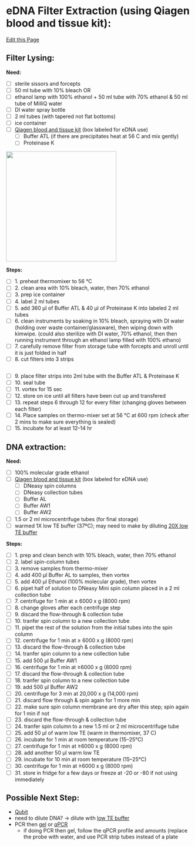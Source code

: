 # eDNA Filter Extraction (using Qiagen blood and tissue kit):

[Edit this Page](https://github.com/remygatins/GatinsLab/blob/main/lab_molec_eDNA_extraction.qmd)

## Filter Lysing:

**Need:**

- [ ] sterile sissors and forcepts
- [ ] 50 ml tube with 10% bleach OR 
- [ ] ethanol lamp with 100% ethanol + 50 ml tube with 70% ethanol & 50 ml tube of MilliQ water
- [ ] DI water spray bottle
- [ ] 2 ml tubes (with tapered not flat bottoms)
- [ ] ice container
- [ ] [Qiagen blood and tissue kit](https://www.qiagen.com/us/products/discovery-and-translational-research/dna-rna-purification/dna-purification/genomic-dna/dneasy-blood-and-tissue-kit?catno=69506) (box labeled for eDNA use)
  - [ ] Buffer ATL (if there are precipitates heat at 56 C and mix gently)
  - [ ] Proteinase K

<img width="300" alt="" src="pictures/eDNAextraction_kit.jpeg">

**Steps:**

- [ ] 1. preheat thermomixer to 56 °C
- [ ] 2. clean area with 10% bleach, water, then 70% ethanol
- [ ] 3. prep ice container
- [ ] 4. label 2 ml tubes
- [ ] 5. add 360 µl of Buffer ATL & 40 µl of Proteinase K into labeled 2 ml tubes
- [ ] 6. clean instruments by soaking in 10% bleach, spraying with DI water (holding over waste container/glassware), then wiping down with kimwipe. (could also sterilize with DI water, 70% ethanol, then then running instrument through an ethanol lamp filled with 100% ethano)
- [ ] 7. carefully remove filter from storage tube with forcepts and unroll until it is just folded in half
- [ ] 8. cut filters into 3 strips

<img width="" alt="" src="pictures/eDNAextraction_filter.jpeg">

- [ ] 9. place filter strips into 2ml tube with the Buffer ATL & Proteinase K
- [ ] 10. seal tube
- [ ] 11. vortex for 15 sec
- [ ] 12. store on ice until all filters have been cut up and transfered
- [ ] 13. repeat steps 6 through 12 for every filter (changing gloves between each filter)
- [ ] 14. Place samples on thermo-mixer set at 56 °C at 600 rpm (check after 2 mins to make sure everything is sealed)
- [ ] 15. incubate for at least 12–14 hr

## DNA extraction:

**Need:**

- [ ] 100% molecular grade ethanol
- [ ] [Qiagen blood and tissue kit](https://www.qiagen.com/us/products/discovery-and-translational-research/dna-rna-purification/dna-purification/genomic-dna/dneasy-blood-and-tissue-kit?catno=69506) (box labeled for eDNA use)
  - [ ] DNeasy spin columns
  - [ ] DNeasy collection tubes
  - [ ] Buffer AL
  - [ ] Buffer AW1
  - [ ] Buffer AW2
- [ ] 1.5 or 2 ml microcentrifuge tubes (for final storage)
- [ ] warmed 1X low TE buffer (37ºC); may need to make by diluting [20X low TE buffer](https://remygatins.github.io/GatinsLabProtocols/lab_molec_low_te_buffer.html)

**Steps:**

- [ ] 1. prep and clean bench with 10% bleach, water, then 70% ethanol
- [ ] 2. label spin-column tubes
- [ ] 3. remove samples from thermo-mixer
- [ ] 4. add 400 μl Buffer AL to samples, then vortex
- [ ] 5. add 400 μl Ethanol (100% molecular grade), then vortex
- [ ] 6. pipet half of solution to DNeasy Mini spin column placed in a 2 ml collection tube
- [ ] 7. centrifuge for 1 min at ≥ 6000 x g (8000 rpm)
- [ ] 8. change gloves after each centrifuge step
- [ ] 9. discard the flow-through & collection tube
- [ ] 10. tranfer spin column to a new collection tube
- [ ] 11. pipet the rest of the solution from the initial tubes into the spin column
- [ ] 12. centrifuge for 1 min at ≥ 6000 x g (8000 rpm)
- [ ] 13. discard the flow-through & collection tube
- [ ] 14. tranfer spin column to a new collection tube
- [ ] 15. add 500 μl Buffer AW1
- [ ] 16. centrifuge for 1 min at ≥6000 x g (8000 rpm)
- [ ] 17. discard the flow-through & collection tube
- [ ] 18. tranfer spin column to a new collection tube
- [ ] 19. add 500 μl Buffer AW2
- [ ] 20. centrifuge for 3 min at 20,000 x g (14,000 rpm)
- [ ] 21. discard flow through & spin again for 1 more min
- [ ] 22. make sure spin column membrane are dry after this step; spin again for 1 min if not
- [ ] 23. discard the flow-through & collection tube
- [ ] 24. tranfer spin column to a new 1.5 ml or 2 ml microcentrifuge tube
- [ ] 25. add 50 μl of warm low TE (warm in thermomixer, 37 C)
- [ ] 26. incubate for 1 min at room temperature (15–25°C)
- [ ] 27. centrifuge for 1 min at ≥6000 x g (8000 rpm)
- [ ] 28. add another 50 μl warm low TE
- [ ] 29. incubate for 10 min at room temperature (15–25°C)
- [ ] 30. centrifuge for 1 min at ≥6000 x g (8000 rpm)
- [ ] 31. store in fridge for a few days or freeze at -20 or -80 if not using immediately 

## Possible Next Step:

- [Qubit](https://remygatins.github.io/GatinsLabProtocols/lab_equip_qubit.html)
- need to dilute DNA? -> dilute with [low TE buffer](https://remygatins.github.io/GatinsLabProtocols/lab_molec_low_te_buffer.html)
- PCR then [gel](https://remygatins.github.io/GatinsLabProtocols/lab_molec_gel_electrophoresis.html) or [qPCR](https://remygatins.github.io/GatinsLabProtocols/lab_molec_eDNA_qpcr.html)
  - if doing PCR then gel, follow the qPCR profile and amounts (replace the probe with water, and use PCR strip tubes instead of a plate
